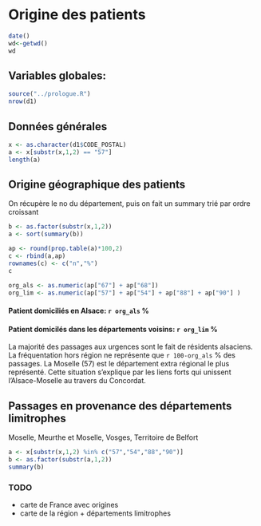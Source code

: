 Origine des patients
========================================================
```r
date()
wd<-getwd()
wd
```
Variables globales:
-------------------
```r
source("../prologue.R")
nrow(d1)
```

Données générales
-----------------
```r
x <- as.character(d1$CODE_POSTAL)
a <- x[substr(x,1,2) == "57"]
length(a)

```

Origine géographique des patients
---------------------------------
On récupère le no du département, puis on fait un summary trié par ordre croissant
```r
b <- as.factor(substr(x,1,2))
a <- sort(summary(b))

ap <- round(prop.table(a)*100,2)
c <- rbind(a,ap)
rownames(c) <- c("n","%")
c

org_als <- as.numeric(ap["67"] + ap["68"])
org_lim <- as.numeric(ap["57"] + ap["54"] + ap["88"] + ap["90"] )
```
#### Patient domiciliés en Alsace: `r org_als` %

#### Patient domicilés dans les départements voisins: `r org_lim` %

La majorité des passages aux urgences sont le fait de résidents alsaciens. La fréquentation hors région ne représente que `r 100-org_als` % des passages. La Moselle (57) est le département extra régional le plus représenté. Cette situation s'explique par les liens forts qui unissent l'Alsace-Moselle au travers du Concordat.

Passages en provenance des départements limitrophes
---------------------------------------------------
Moselle, Meurthe et Moselle, Vosges, Territoire de Belfort

```r
a <- x[substr(x,1,2) %in% c("57","54","88","90")]
b <- as.factor(substr(a,1,2))
summary(b)
```
### TODO
- carte de France avec origines
- carte de la région + départements limitrophes

